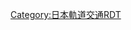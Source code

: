 {{Routemap|inline=<includeonly>yes</includeonly>|collapse=yes|title=港未來線|title-bg=#0067c0|title-color=white|map=
-startCollapsible
\\\\~~橫濱以外的直通路段
HST~~ ~~[[森林公園站 (埼玉縣)|森林公園]]
STR~~ ~~[[東上本線]]
HST~~ ~~[[和光市站|和光市]]
HST\tSTRa\~~ ~~[[飯能站|飯能]]
STR!~POINTERg@fq\tSTR\~~ ~~[[池袋線 (西武鐵道)|池袋線]]
HST\tSTR\~~ ~~[[練馬站|練馬]]
tSTRa\tSTR!~POINTERg@fq\~~ ~~[[有樂町線]]（[[副都心線]]重複）
tSTR!~POINTERg@fq\tSTR\~~ ~~[[西武有樂町線]]
tSTRl\tABZg+r\
tHST~~ ~~[[小竹向原站|小竹向原]]
tABZgl~~ ~~有樂町線
tSTR~~ ~~副都心線
tHST~~ ~~[[澀谷站|澀谷]]
tSTRe
tSTRa
-endCollapsible
tSTR!~POINTERg@fq~~ ~~[[東橫線]]
\\tSTR\CONT1+f\CONT1+f~~ ~~[[品川站|品川]]方向 {{rmri|ur}}
\\tBHF!~HUBaq\BHF!~HUBq\BHF!~HUBeq~~0.0~~MM01 '''[[橫濱站|橫濱]]'''
\\tSTR\STR\STR~~ ~~{{rint|tokyo|jt}} {{rint|tokyo|jo}} {{rint|tokyo|js}} {{rint|tokyo|jk}} {{rint|tokyo|jh}} {{rint|tokyo|ty}} {{rint|tokyo|kk}} {{rint|yokohama|so}} {{rint|yokohama|blue}}
\CONTgq\tKRZ\ABZgr\STR~~ ~~{{rmri|left}} [[戶塚站|戶塚]]、[[大船站|大船]]方向
\\tSTR2u\STR3\STR
\\STR+1\tSTR+4u\STR
\CONTgq\KRZo\tKRZ\STRr~~ ~~{{rmri|left}} [[橫須賀中央站|橫須賀中央]]方向
\\ABZg+l\tKRZt!~tSTRa@gq\tSTRq~~ ~~[[日本貨物鐵道|JR貨]]：[[東海道貨物線|東海道本線貨物線]]（[[高島線]]）
\CONT3+g\tSTR~~ ~~{{rmri|ll}} [[磯子站|磯子]]、大船方向
\\tBHF~~0.8~~MM02 '''[[新高島站|新高島]]'''
\\tBHF~~1.7~~MM03 '''[[港未來站|港未來]]'''
\\tBHF~~2.6~~MM04 '''[[馬車道站|馬車道]]'''
\\tSTR~~ ~~[[大棧橋]]<{{link-ja|東海汽船|東海汽船|伊豆諸島航路}}>
\\\tBHF\BOOT~~3.2~~MM05 '''[[日本大道站|日本大道]]'''
\\\tSTR\exBOOT~~ ~~大棧橋<''{{link-ja|納霍德卡航路|ナホトカ航路}}''> -1992
\\tKBHFe~~4.1~~MM06 '''[[元町·中華街站|元町·中華街]]'''
|bottom={{navbar|港未來線RDT}}
}}<noinclude>{{rdt intro|[[港未來線|橫濱高速鐵道港未來線]]}}

[[Category:日本軌道交通RDT]]
[[Category:港未來線| ]]

</noinclude>